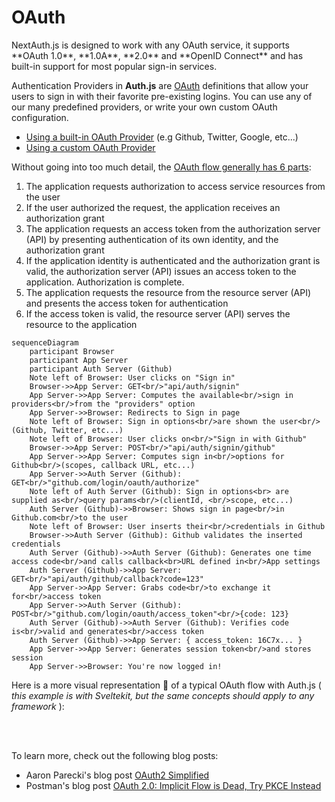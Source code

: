 
# OAuth

<Callout>
  NextAuth.js is designed to work with any OAuth service, it supports **OAuth
  1.0**, **1.0A**, **2.0** and **OpenID Connect** and has built-in support for
  most popular sign-in services.
</Callout>

Authentication Providers in **Auth.js** are [OAuth](https://oauth.net/2/) definitions that allow your users to sign in with their favorite pre-existing logins. You can use any of our many predefined providers, or write your own custom OAuth configuration.

- [Using a built-in OAuth Provider](/docs/authentication#setup-oauth) (e.g Github, Twitter, Google, etc...)
- [Using a custom OAuth Provider](/tutorials/custom-oauth)

Without going into too much detail, the <u>OAuth flow generally has 6 parts</u>:

1. The application requests authorization to access service resources from the user
2. If the user authorized the request, the application receives an authorization grant
3. The application requests an access token from the authorization server (API) by presenting authentication of its own identity, and the authorization grant
4. If the application identity is authenticated and the authorization grant is valid, the authorization server (API) issues an access token to the application. Authorization is complete.
5. The application requests the resource from the resource server (API) and presents the access token for authentication
6. If the access token is valid, the resource server (API) serves the resource to the application

```mermaid
sequenceDiagram
    participant Browser
    participant App Server
    participant Auth Server (Github)
    Note left of Browser: User clicks on "Sign in"
    Browser->>App Server: GET<br/>"api/auth/signin"
    App Server->>App Server: Computes the available<br/>sign in providers<br/>from the "providers" option
    App Server->>Browser: Redirects to Sign in page
    Note left of Browser: Sign in options<br/>are shown the user<br/>(Github, Twitter, etc...)
    Note left of Browser: User clicks on<br/>"Sign in with Github"
    Browser->>App Server: POST<br/>"api/auth/signin/github"
    App Server->>App Server: Computes sign in<br/>options for Github<br/>(scopes, callback URL, etc...)
    App Server->>Auth Server (Github): GET<br/>"github.com/login/oauth/authorize"
    Note left of Auth Server (Github): Sign in options<br> are supplied as<br/>query params<br/>(clientId, <br/>scope, etc...)
    Auth Server (Github)->>Browser: Shows sign in page<br/>in Github.com<br/>to the user
    Note left of Browser: User inserts their<br/>credentials in Github
    Browser->>Auth Server (Github): Github validates the inserted credentials
    Auth Server (Github)->>Auth Server (Github): Generates one time access code<br/>and calls callback<br>URL defined in<br/>App settings
    Auth Server (Github)->>App Server: GET<br/>"api/auth/github/callback?code=123"
    App Server->>App Server: Grabs code<br/>to exchange it for<br/>access token
    App Server->>Auth Server (Github): POST<br/>"github.com/login/oauth/access_token"<br/>{code: 123}
    Auth Server (Github)->>Auth Server (Github): Verifies code is<br/>valid and generates<br/>access token
    Auth Server (Github)->>App Server: { access_token: 16C7x... }
    App Server->>App Server: Generates session token<br/>and stores session
    App Server->>Browser: You're now logged in!
```

Here is a more visual representation 👀 of a typical OAuth flow with Auth.js ( _this example is with Sveltekit, but the same concepts should apply to any framework_ ):

<br />
<br />


<Screenshot src={OAuthDiagram} alt="OAuth Flow Diagram" />

To learn more, check out the following blog posts:

- Aaron Parecki's blog post [OAuth2 Simplified](https://aaronparecki.com/oauth-2-simplified/)
- Postman's blog post [OAuth 2.0: Implicit Flow is Dead, Try PKCE Instead](https://blog.postman.com/pkce-oauth-how-to/)
